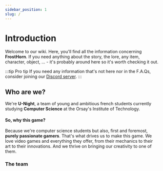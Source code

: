 ```yaml
---
sidebar_position: 1
slug: /
---
```


# Introduction

Welcome to our wiki. Here, you'll find all the information concerning **FrostHorn**. If you need anything about the story, the lore, any item, character, object, ... - it's probably around here so it's worth checking it out.

:::tip Pro tip
If you need any information that's not here nor in the F.A.Qs, consider joining our [Discord server](https://discord.gg/6nQ94UkA32).
:::

## Who are we? 
We're **U-Night**, a team of young and ambitious french students currently studying **Computer Science** at the Orsay's Institute of Technology.
#### So, why this game?
Because we're computer science students but also, first and foremost, **purely passionate gamers**. That's what drives us to make this game. We love video games and everything they offer, from their mechanics to their art to their innovations. And we thrive on bringing our creativity to one of them.

### The team


<TeamMembers />